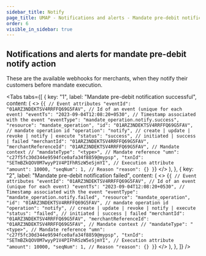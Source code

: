```yaml
---
sidebar_title: Notify
page_title: UMAP - Notifications and alerts - Mandate pre-debit notifications
order: 6
visible_in_sidebar: true
---
```


## Notifications and alerts for mandate pre-debit notify action

These are the available webhooks for merchants, when they notify their customers before mandate execution.

<Tabs
  tabs={[
    {
      key: "1",
      label: "Mandate pre-debit notification successful",
      content: (
        <>
          <CodeBlockWithCopy language="json">
            {`{
   // Event attributes
   "eventId": "01ARZ3NDEKTSV4RRFFQ69G5FAV", // Id of an event (unique for each event)
   "eventTs": "2023-09-04T12:08:20+0530", // Timestamp associated with the event
   "eventType": "mandate_operation.notify.success",
   "resource": "mandate_operation",
   "id": "01ARZ3NDEKTSV4RRFFQ69G5FAV", // mandate operation id
   "operation": "notify", // create | update | revoke | notify | execute
   "status": "success", // initiated | success | failed
   "merchantId": "01ARZ3NDEKTSV4RRFFQ69G5FAV",
   "merchantReferenceId": "01ARZ3NDEKTSV4RRFFQ69G5FAV",
   // Mandate context
   // "mandateType": "<type>",
   // Mandate reference
   "umn": "c27f5fc30d344e9594fce0afa34f8859@mypsp",
   "txnId": "SETmBZkQOV0M7wyyP1V4PIFhRSzW5eSjmYI",
   // Execution attribute
   "amount": 10000,
   "seqNum": 1,
   // Reason
   "reason": {}
}`}
          </CodeBlockWithCopy>
        </>
      ),
    },
    {
      key: "2",
      label: "Mandate pre-debit notification failed",
      content: (
        <>
          <CodeBlockWithCopy language="json">
            {`{
   // Event attributes
   "eventId": "01ARZ3NDEKTSV4RRFFQ69G5FAV", // Id of an event (unique for each event)
   "eventTs": "2023-09-04T12:08:20+0530", // Timestamp associated with the event
   "eventType": "mandate_operation.notify.failed",
   "resource": "mandate_operation",
   "id": "01ARZ3NDEKTSV4RRFFQ69G5FAV", // mandate operation id
   "operation": "notify", // create | update | revoke | notify | execute
   "status": "failed", // initiated | success | failed
   "merchantId": "01ARZ3NDEKTSV4RRFFQ69G5FAV",
   "merchantReferenceId": "01ARZ3NDEKTSV4RRFFQ69G5FAV",
   // Mandate context
   // "mandateType": "<type>",
   // Mandate reference
   "umn": "c27f5fc30d344e9594fce0afa34f8859@mypsp",
   "txnId": "SETmBZkQOV0M7wyyP1V4PIFhRSzW5eSjmYI",
   // Execution attribute
   "amount": 10000,
   "seqNum": 1,
   // Reason
   "reason": {}
}`}
          </CodeBlockWithCopy>
        </>
      ),
    },
  ]}
/>
